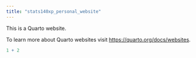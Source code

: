 ```yaml
---
title: "stats140xp_personal_website"
---
```


This is a Quarto website.

To learn more about Quarto websites visit <https://quarto.org/docs/websites>.

```r
1 + 2
```
